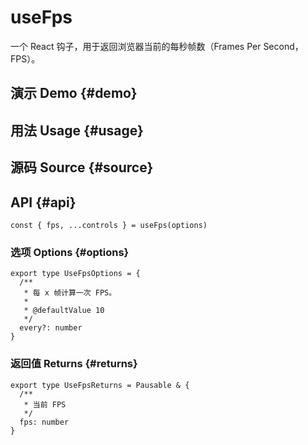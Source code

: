 # useFps


<HooksType category="Sensors" pausable />

一个 React 钩子，用于返回浏览器当前的每秒帧数（Frames Per Second，FPS）。

## 演示 Demo \{#demo}


<App />

## 用法 Usage \{#usage}



## 源码 Source \{#source}


<Source />

## API \{#api}

```tsx
const { fps, ...controls } = useFps(options)
```

### 选项 Options \{#options}

```tsx
export type UseFpsOptions = {
  /**
   * 每 x 帧计算一次 FPS。
   *
   * @defaultValue 10
   */
  every?: number
}
```

### 返回值 Returns \{#returns}


<Tip type="pausable" />

```tsx
export type UseFpsReturns = Pausable & {
  /**
   * 当前 FPS
   */
  fps: number
}
```
